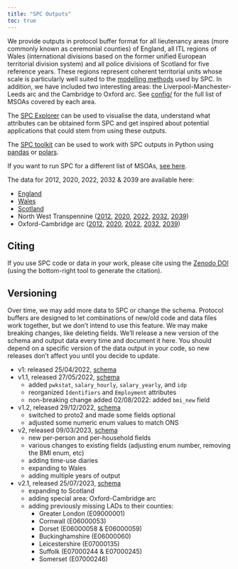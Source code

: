 ```yaml
---
title: "SPC Outputs"
toc: true
---
```


We provide outputs in protocol buffer format for all lieutenancy areas (more commonly known as ceremonial counties) of England, all ITL regions of Wales (international divisions based on the former unified European territorial division system) and all police divisions of Scotland for five reference years. These regions represent coherent territorial units whose scale is particularly well suited to the [modelling methods](understanding_modelling_methods.qmd) used by SPC. In addition, we have included two interesting areas: the Liverpool-Manchester-Leeds arc and the Cambridge to Oxford arc. See [config/](https://github.com/alan-turing-institute/uatk-spc/tree/main/config)
for the full list of MSOAs covered by each area.

The [SPC Explorer](https://alan-turing-institute.github.io/uatk-spc/app/) can be used to visualise the data, understand what attributes can be obtained form SPC and get inspired about potential applications that could stem from using these outputs.

The [SPC toolkit](using_use_output.qmd#python) can be used to work with SPC outputs in Python using [pandas](https://pandas.pydata.org/) or [polars](https://pola.rs/).

If you want to run SPC for a different list of MSOAs, [see here](using_custom_areas.qmd).

The data for 2012, 2020, 2022, 2032 & 2039 are available here:

- [England](using_england_outputs.qmd)
- [Wales](using_wales_outputs.qmd)
- [Scotland](using_scotland_outputs.qmd)
- North West Transpennine ([2012](https://ramp0storage.blob.core.windows.net/spc-output/v2.1/special/2012/northwest_transpennine.pb.gz), [2020](https://ramp0storage.blob.core.windows.net/spc-output/v2.1/special/2020/northwest_transpennine.pb.gz), [2022](https://ramp0storage.blob.core.windows.net/spc-output/v2.1/special/2022/northwest_transpennine.pb.gz), [2032](https://ramp0storage.blob.core.windows.net/spc-output/v2.1/special/2032/northwest_transpennine.pb.gz), [2039](https://ramp0storage.blob.core.windows.net/spc-output/v2.1/special/2039/northwest_transpennine.pb.gz))
- Oxford-Cambridge arc ([2012](https://ramp0storage.blob.core.windows.net/spc-output/v2.1/special/2012/oxford_cambridge_arc.pb.gz), [2020](https://ramp0storage.blob.core.windows.net/spc-output/v2.1/special/2020/oxford_cambridge_arc.pb.gz), [2022](https://ramp0storage.blob.core.windows.net/spc-output/v2.1/special/2022/oxford_cambridge_arc.pb.gz), [2032](https://ramp0storage.blob.core.windows.net/spc-output/v2.1/special/2032/oxford_cambridge_arc.pb.gz), [2039](https://ramp0storage.blob.core.windows.net/spc-output/v2.1/special/2039/oxford_cambridge_arc.pb.gz))

## Citing

If you use SPC code or data in your work, please cite using the [Zenodo
DOI](https://zenodo.org/badge/latestdoi/479038905) (using the bottom-right tool
to generate the citation).

## Versioning

Over time, we may add more data to SPC or change the schema. Protocol buffers
are designed to let combinations of new/old code and data files work together,
but we don't intend to use this feature. We may make breaking changes, like
deleting fields. We'll release a new version of the schema and output data
every time and document it here. You should depend on a specific version of the
data output in your code, so new releases don't affect you until you decide to
update.

- v1: released 25/04/2022, [schema](https://github.com/alan-turing-institute/uatk-spc/blob/a9e8b361e942ba67a93f9b5b6a7d66b7ff8b0239/synthpop.proto)
- v1.1, released 27/05/2022, [schema](https://github.com/alan-turing-institute/uatk-spc/blob/570b65962d0595c0b28e0cf3554d1dd668b3932b/synthpop.proto)
  - added `pwkstat`, `salary_hourly`, `salary_yearly`, and `idp`
  - reorganized `Identifiers` and `Employment` attributes
  - non-breaking change added 02/08/2022: added `bmi_new` field
- v1.2, released 29/12/2022, [schema](https://github.com/alan-turing-institute/uatk-spc/blob/86c550e738a4f9cde052a8e33f0f9d5dcdf6000d/synthpop.proto)
  - switched to proto2 and made some fields optional
  - adjusted some numeric enum values to match ONS
- v2, released 09/03/2023, [schema](https://github.com/alan-turing-institute/uatk-spc/blob/f550a323afadd03bd3bfdd797b66ff2276a2a6d5/synthpop.proto)
  - new per-person and per-household fields
  - various changes to existing fields (adjusting enum number, removing the BMI enum, etc)
  - adding time-use diaries
  - expanding to Wales
  - adding multiple years of output
- v2.1, released 25/07/2023, [schema](https://github.com/alan-turing-institute/uatk-spc/blob/f550a323afadd03bd3bfdd797b66ff2276a2a6d5/synthpop.proto)
  - expanding to Scotland
  - adding special area: Oxford-Cambridge arc
  - adding previously missing LADs to their counties:
    - Greater London (E09000001)
    - Cornwall (E06000053)
    - Dorset (E06000058 & E06000059)
    - Buckinghamshire (E06000060)
    - Leicestershire (E07000135)
    - Suffolk (E07000244 & E07000245)
    - Somerset (E07000246)